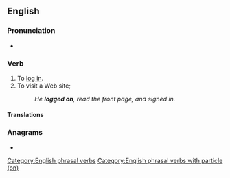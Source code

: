 {{also|logon|logön|log-on}}
==English==

===Pronunciation===
* {{audio|en|en-uk-logon.ogg|Audio (UK)}}

===Verb===
{{en-verb|logs on|logging on|logged on}}

# To [[log in]].
# To visit a Web site; {{non-gloss definition|1=construed with {{m|en|to}}.}}
#: ''He '''logged on''', read the front page, and signed in.''

====Translations====
{{trans-see|log in}}

===Anagrams===
* {{anagrams|en|a=glnoo|Longo|long o|loong}}

[[Category:English phrasal verbs]]
[[Category:English phrasal verbs with particle (on)]]